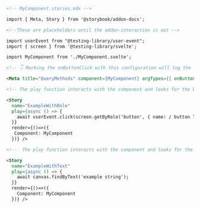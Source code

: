 ```md
<!-- MyComponent.stories.mdx -->

import { Meta, Story } from '@storybook/addon-docs';

<!--These are placeholders until the addon-interaction is out -->

import userEvent from "@testing-library/user-event";
import { screen } from '@testing-library/svelte';

import MyComponent from './MyComponent.svelte';

<!-- 👇 Marking the onButtonClick with this configuration will log the event in the Actions panel -->

<Meta title="QueryMethods" component={MyComponent} argTypes={{ onButtonClick: { action: true }}/>

<!-- The play function interacts with the component and looks for the button. -->

<Story
  name="ExampleWithRole"
  play={async () => {
    await userEvent.click(screen.getByRole('button', { name: / button label/i }));
  }}
  render={()=>({
   Component: MyComponent
  })} />

<!--  The play function interacts with the component and looks for the text-->

<Story
  name="ExampleWithText"
  play={async () => {
    await canvas.findByText('example string');
  }}
  render={()=>({
    Component: MyComponent
  })} />
```